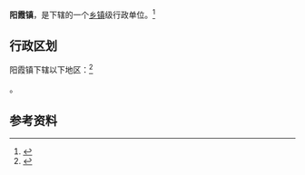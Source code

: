 {{中国乡级行政区|65/28/22/103/000}}

'''阳霞镇'''，是{{PRC admin/fullname|65/28/22/103/000|3}}下辖的一个[[乡镇|乡镇]]级行政单位。<ref>{{PRC admin/ref sgc|{{PRC admin/parent|65/28/22/103/000}}}}</ref>

== 行政区划 ==

阳霞镇下辖以下地区：<ref>{{PRC admin/ref sgc|65/28/22/103/000}}</ref>

{{PRC admin/children|65/28/22/103/000}}。

== 参考资料 ==

{{reflist}}

{{行政区划小作品}}
{{PRC admin/navcat|65/28/22/103/000}}